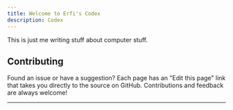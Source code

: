 ```yaml
---
title: Welcome to Erfi's Codex 
description: Codex 
---
```


This is just me writing stuff about computer stuff.


## Contributing

Found an issue or have a suggestion? Each page has an "Edit this page" link that takes you directly to the source on GitHub. Contributions and feedback are always welcome!

---

